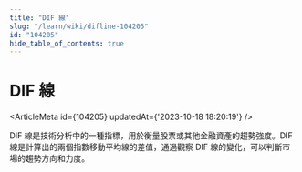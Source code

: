 ```yaml
---
title: "DIF 線"
slug: "/learn/wiki/difline-104205"
id: "104205"
hide_table_of_contents: true
---
```



# DIF 線

<ArticleMeta id={104205} updatedAt={'2023-10-18 18:20:19'} />
<div className='border-solid border-b border-t-0 my-4 border-[var(--ifm-color-gray-300)]' />

DIF 線是技術分析中的一種指標，用於衡量股票或其他金融資產的趨勢強度。DIF 線是計算出的兩個指數移動平均線的差值，通過觀察 DIF 線的變化，可以判斷市場的趨勢方向和力度。
